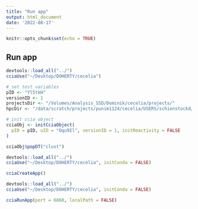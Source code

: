 ```yaml
---
title: "Run app"
output: html_document
date: '2022-08-17'
---
```


```r
knitr::opts_chunk$set(echo = TRUE)
```

## Run app

```r
devtools::load_all("../")
cciaUse("~/Desktop/DOHERTY/cecelia")
```

```r
# set test variables
pID <- "Yl5tkH"
versionID <- 1
projectsDir <- "/Volumes/Analysis_SSD/Dominik/cecelia/projects/"
hpcDir <- "/data/scratch/projects/punim1124/cecelia/USERS/schienstockd/"
```

```r
# init ccia object
cciaObj <- initCciaObject(
  pID = pID, uID = "Oqu9Il", versionID = 1, initReactivity = FALSE
)

cciaObj$popDT("clust")
```


```r
devtools::load_all("../")
cciaUse("~/Desktop/DOHERTY/cecelia", initConda = FALSE)

cciaCreateApp()
```

```r
devtools::load_all("../")
cciaUse("~/Desktop/DOHERTY/cecelia", initConda = FALSE)

cciaRunApp(port = 6860, localPath = FALSE)
```

